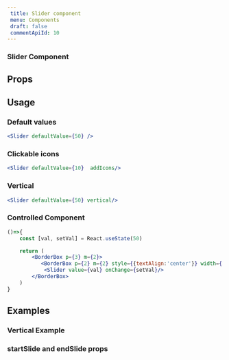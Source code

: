 ```yaml
---
 title: Slider component
 menu: Components
 draft: false
 commentApiId: 10
---
```





### Slider Component

## Props
<Props of={Slider}/>


## Usage

### Default values
         
```jsx live=true        
<Slider defaultValue={50} />
```

### Clickable icons

```jsx live=true
<Slider defaultValue={10}  addIcons/>
```

### Vertical 

```jsx live=true
<Slider defaultValue={50} vertical/>
```

### Controlled Component

```jsx live=true
()=>{
    const [val, setVal] = React.useState(50)

    return (
        <BorderBox p={3} m={2}>
           <BorderBox p={2} m={2} style={{textAlign:'center'}} width={'100px'} mx={'auto'} color='black'> {val}</BorderBox>
            <Slider value={val} onChange={setVal}/>
        </BorderBox>
    )
}

```


## Examples

### Vertical Example

<VerticalExample />

### startSlide and endSlide props 

<SliderWithStartAndEndHandler/>


